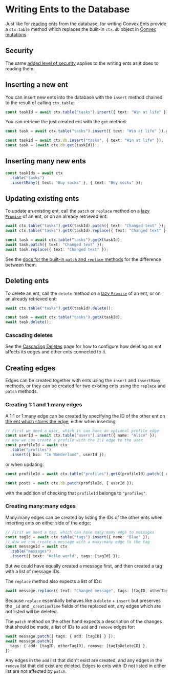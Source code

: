 
# Writing Ents to the Database

Just like for [reading](/read) ents from the database, for writing Convex Ents
provide a `ctx.table` method which replaces the built-in `ctx.db` object in
[Convex mutations](https://docs.convex.dev/functions/mutation-functions).

## Security

The same [added level of security](/read#security) applies to the writing ents
as it does to reading them.

## Inserting a new ent

You can insert new ents into the database with the `insert` method chained to
the result of calling `ctx.table`:

```ts
const taskId = await ctx.table("tasks").insert({ text: "Win at life" });
```

You can retrieve the just created ent with the `get` method:

```ts
const task = await ctx.table("tasks").insert({ text: "Win at life" }).get();
```

<Aside title="This is equivalent to the built-in:">

```ts
const taskId = await ctx.db.insert("tasks", { text: "Win at life" });
const task = (await ctx.db.get(taskId))!;
```

</Aside>

## Inserting many new ents

```ts
const taskIds = await ctx
  .table("tasks")
  .insertMany({ text: "Buy socks" }, { text: "Buy socks" });
```

## Updating existing ents

To update an existing ent, call the `patch` or `replace` method on a
[lazy `Promise`](/read) of an ent, or on an already retrieved ent:

```ts
await ctx.table("tasks").getX(taskId).patch({ text: "Changed text" });
await ctx.table("tasks").getX(taskId).replace({ text: "Changed text" });
```

```ts
const task = await ctx.table("tasks").getX(taskId);
await task.patch({ text: "Changed text" });
await task.replace({ text: "Changed text" });
```

See the
[docs for the built-in `patch` and `replace` methods](https://docs.convex.dev/database/writing-data#updating-existing-documents)
for the difference between them.

## Deleting ents

To delete an ent, call the `delete` method on a [lazy `Promise`](/read) of an
ent, or on an already retrieved ent:

```ts
await ctx.table("tasks").getX(taskId).delete();
```

```ts
const task = await ctx.table("tasks").getX(taskId);
await task.delete();
```

### Cascading deletes

See the [Cascading Deletes](/schema/deletes) page for how to configure how
deleting an ent affects its edges and other ents connected to it.

## Creating edges

Edges can be created together with ents using the `insert` and `insertMany`
methods, or they can be created for two existing ents using the `replace` and
`patch` methods.

### Creating 1:1 and 1:many edges

A 1:1 or 1:many edge can be created by specifying the ID of the other ent on
[the ent which stores the edge](/schema#understanding-how-edges-are-stored),
either when inserting:

```ts
// First we need a user, which is can have an optional profile edge
const userId = await ctx.table("users").insert({ name: "Alice" });
// Now we can create a profile with the 1:1 edge to the user
const profileId = await ctx
  .table("profiles")
  .insert({ bio: "In Wonderland", userId });
```

or when updating:

```ts
const profileId = await ctx.table("profiles").getX(profileId).patch({ userId });
```

<Aside title="This is equivalent to the built-in:">

```ts
const posts = await ctx.db.patch(profileId, { userId });
```

with the addition of checking that `profileId` belongs to `"profiles"`.

</Aside>

### Creating many:many edges

Many:many edges can be created by listing the IDs of the other ents when
inserting ents on either side of the edge:

```ts
// First we need a tag, which can have many:many edge to messages
const tagId = await ctx.table("tags").insert({ name: "Blue" });
// Now we can create a message with a many:many edge to the tag
const messageId = await ctx
  .table("messages")
  .insert({ text: "Hello world", tags: [tagId] });
```

But we could have equally created a message first, and then created a tag with a
list of message IDs.

The `replace` method also expects a list of IDs:

```ts
await message.replace({ text: "Changed message", tags: [tagID, otherTagID] });
```

Because `replace` essentially behaves like a `delete` + `insert` but preserves
the `_id` and `_creationTime` fields of the replaced ent, any edges which are
not listed will be deleted.

The `patch` method on the other hand expects a description of the changes that
should be made, a list of IDs to `add` and `remove` edges for:

```ts
await message.patch({ tags: { add: [tagID] } });
await message.patch({
  tags: { add: [tagID, otherTagID], remove: [tagToDeleteID] },
});
```

Any edges in the `add` list that didn't exist are created, and any edges in the
`remove` list that did exist are deleted. Edges to ents with ID not listed in
either list are not affected by `patch`.
